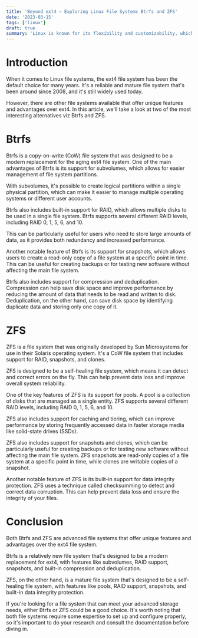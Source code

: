 ```yaml
---
title: 'Beyond ext4 — Exploring Linux File Systems Btrfs and ZFS'
date: '2023-03-15'
tags: ['linux']
draft: true
summary: 'Linux is known for its flexibility and customizability, which is largely due to its file systems. While the ext4 file system is commonly used in Linux distributions, there are other options available that offer unique features and advantages. Two of the most notable alternatives are Btrfs and ZFS. In this article, we will explore these file systems and see what makes them stand out from the crowd.'
---
```


# Introduction

When it comes to Linux file systems, the ext4 file system has been the default choice for many years. It's a reliable and mature file system that's been around since 2008, and it's still widely used today.

However, there are other file systems available that offer unique features and advantages over ext4. In this article, we'll take a look at two of the most interesting alternatives viz Btrfs and ZFS.

# Btrfs

Btrfs is a copy-on-write (CoW) file system that was designed to be a modern replacement for the aging ext4 file system. One of the main advantages of Btrfs is its support for subvolumes, which allows for easier management of file system partitions.

With subvolumes, it's possible to create logical partitions within a single physical partition, which can make it easier to manage multiple operating systems or different user accounts.

Btrfs also includes built-in support for RAID, which allows multiple disks to be used in a single file system. Btrfs supports several different RAID levels, including RAID 0, 1, 5, 6, and 10.

This can be particularly useful for users who need to store large amounts of data, as it provides both redundancy and increased performance.

Another notable feature of Btrfs is its support for snapshots, which allows users to create a read-only copy of a file system at a specific point in time. This can be useful for creating backups or for testing new software without affecting the main file system.

Btrfs also includes support for compression and deduplication. Compression can help save disk space and improve performance by reducing the amount of data that needs to be read and written to disk. Deduplication, on the other hand, can save disk space by identifying duplicate data and storing only one copy of it.

# ZFS

ZFS is a file system that was originally developed by Sun Microsystems for use in their Solaris operating system. It's a CoW file system that includes support for RAID, snapshots, and clones.

ZFS is designed to be a self-healing file system, which means it can detect and correct errors on the fly. This can help prevent data loss and improve overall system reliability.

One of the key features of ZFS is its support for pools. A pool is a collection of disks that are managed as a single entity. ZFS supports several different RAID levels, including RAID 0, 1, 5, 6, and 10.

ZFS also includes support for caching and tiering, which can improve performance by storing frequently accessed data in faster storage media like solid-state drives (SSDs).

ZFS also includes support for snapshots and clones, which can be particularly useful for creating backups or for testing new software without affecting the main file system. ZFS snapshots are read-only copies of a file system at a specific point in time, while clones are writable copies of a snapshot.

Another notable feature of ZFS is its built-in support for data integrity protection. ZFS uses a technique called checksumming to detect and correct data corruption. This can help prevent data loss and ensure the integrity of your files.

# Conclusion

Both Btrfs and ZFS are advanced file systems that offer unique features and advantages over the ext4 file system.

Btrfs is a relatively new file system that's designed to be a modern replacement for ext4, with features like subvolumes, RAID support, snapshots, and built-in compression and deduplication.

ZFS, on the other hand, is a mature file system that's designed to be a self-healing file system, with features like pools, RAID support, snapshots, and built-in data integrity protection.

If you're looking for a file system that can meet your advanced storage needs, either Btrfs or ZFS could be a good choice. It's worth noting that both file systems require some expertise to set up and configure properly, so it's important to do your research and consult the documentation before diving in.
